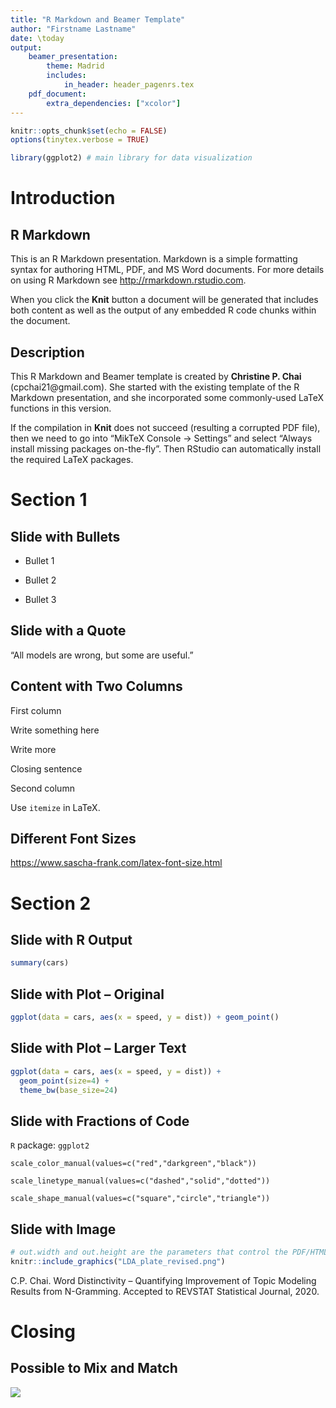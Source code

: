 ```yaml
---
title: "R Markdown and Beamer Template"
author: "Firstname Lastname"
date: \today
output: 
    beamer_presentation:
        theme: Madrid
        includes:
            in_header: header_pagenrs.tex
    pdf_document:
        extra_dependencies: ["xcolor"]
---
```


```r
knitr::opts_chunk$set(echo = FALSE)
options(tinytex.verbose = TRUE)

library(ggplot2) # main library for data visualization
```

# Introduction

## R Markdown

This is an R Markdown presentation. Markdown is a simple formatting syntax for authoring HTML, PDF, and MS Word documents. For more details on using R Markdown see <http://rmarkdown.rstudio.com>.

\bigskip

When you click the **Knit** button a document will be generated that includes both content as well as the output of any embedded R code chunks within the document.

## Description

This R Markdown and Beamer template is created by **Christine P. Chai** (cpchai21@gmail.com). She started with the existing template of the R Markdown presentation, and she incorporated some commonly-used LaTeX functions in this version.  

\bigskip

If the compilation in **Knit** does not succeed (resulting a corrupted PDF file), then we need to go into "MikTeX Console $\rightarrow$ Settings" and select "Always install missing packages on-the-fly". Then RStudio can automatically install the required LaTeX packages.


# Section 1


## Slide with Bullets

- Bullet 1

\bigskip

- Bullet 2

\bigskip

- Bullet 3

## Slide with a Quote

\Large
"All models are wrong, but some are useful."

\normalsize

\begin{flushright}
-- George Box, Statistician
\end{flushright}

## Content with Two Columns

\begincols
  \begincol{.50\textwidth}

First column 

\bigskip

Write something here  

Write more

\bigskip

Closing sentence

  \endcol
  \begincol{.50\textwidth}

Second column  

\bigskip

Use `itemize` in LaTeX.

\bigskip

\begin{itemize}
\item Item 1
\item Item 2
\item Item 3
\end{itemize}

  \endcol
\endcols

## Different Font Sizes

\begincols
  \begincol{.50\textwidth}

\begin{itemize}
\item {\tiny tiny}
  \medskip
\item {\scriptsize scriptsize}
  \medskip
\item {\footnotesize footnotesize}
  \medskip
\item {\small small}
  \medskip
\item {\normalsize normalsize (default)}
\end{itemize}

  \endcol
  \begincol{.50\textwidth}

\begin{itemize}
\item {\large large}
  \medskip
\item {\Large Large}
  \medskip
\item {\LARGE LARGE}
  \medskip
\item {\huge huge}
  \medskip
\item {\Huge Huge}
\end{itemize}

  \endcol
\endcols

\bigskip

\bigskip

\bigskip

\footnotesize <https://www.sascha-frank.com/latex-font-size.html>

# Section 2

## Slide with R Output

```r
summary(cars)
```

## Slide with Plot -- Original

```r
ggplot(data = cars, aes(x = speed, y = dist)) + geom_point()
```


## Slide with Plot -- Larger Text

```r
ggplot(data = cars, aes(x = speed, y = dist)) +
  geom_point(size=4) +
  theme_bw(base_size=24)
```

## Slide with Fractions of Code

`R` package: `ggplot2` 

\bigskip

`scale_color_manual(values=c("red","darkgreen","black"))`  

`scale_linetype_manual(values=c("dashed","solid","dotted"))`  

`scale_shape_manual(values=c("square","circle","triangle"))`  

## Slide with Image

```r
# out.width and out.height are the parameters that control the PDF/HTML output.
knitr::include_graphics("LDA_plate_revised.png")
``` 

\footnotesize C.P. Chai. Word Distinctivity -- Quantifying Improvement of Topic Modeling Results from N-Gramming. Accepted to REVSTAT Statistical Journal, 2020. 

# Closing

## Possible to Mix and Match

\begincols
  \begincol{.50\textwidth}

\begin{center}
\huge Have fun!
\end{center}

  \endcol
  \begincol{.50\textwidth}

![](example-image.JPG)

  \endcol
\endcols